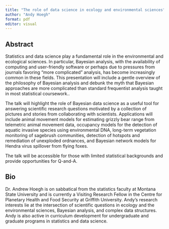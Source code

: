 ```yaml
---
title: "The role of data science in ecology and environmental sciences"
author: "Andy Hoegh"
format: pdf
editor: visual
---
```


## Abstract

Statistics and data science play a fundamental role in the environmental and ecological sciences. In particular, Bayesian analysis, with the availability of computing and user-friendly software or perhaps due to pressures from journals favoring “more complicated” analysis, has become increasingly common in these fields. This presentation will include a gentle overview of the philosophy of Bayesian analysis and debunk the myth that Bayesian approaches are more complicated than standard frequentist analysis taught in most statistical coursework..

The talk will highlight the role of Bayesian data science as a useful tool for answering scientific research questions motivated by a collection of pictures and stories from collaborating with scientists. Applications will include animal movement models for estimating grizzly bear range from telemetric animal movement data, occupancy models for the detection of aquatic invasive species using environmental DNA, long-term vegetation monitoring of sagebrush communities, detection of hotspots and remediation of unexploded ordnances, and Bayesian network models for Hendra virus spillover from flying foxes.

The talk will be accessible for those with limited statistical backgrounds and provide opportunities for Q-and-A.

## Bio

Dr. Andrew Hoegh is on sabbatical from the statistics faculty at Montana State University and is currently a Visiting Research Fellow in the Centre for Planetary Health and Food Security at Griffith University. Andy's research interests lie at the intersection of scientific questions in ecology and the environmental sciences, Bayesian analysis, and complex data structures. Andy is also active in curriculum development for undergraduate and graduate programs in statistics and data science.

